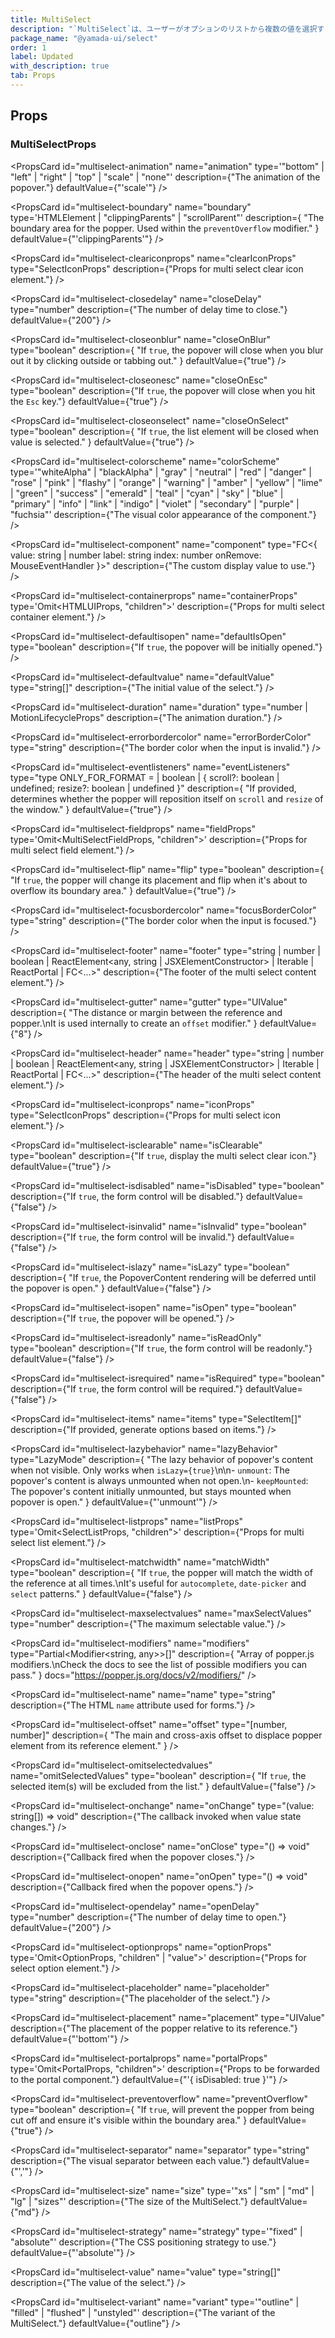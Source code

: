 ```yaml
---
title: MultiSelect
description: "`MultiSelect`は、ユーザーがオプションのリストから複数の値を選択するために使用されるコンポーネントです。"
package_name: "@yamada-ui/select"
order: 1
label: Updated
with_description: true
tab: Props
---
```


## Props

### MultiSelectProps

<PropsCard id="multiselect-_accept" name="_accept" type="CSSUIObject" />

<PropsCard id="multiselect-_active" name="_active" type="CSSUIObject" />

<PropsCard id="multiselect-_after" name="_after" type="CSSUIObject" />

<PropsCard id="multiselect-_anylink" name="_anyLink" type="CSSUIObject" />

<PropsCard id="multiselect-_autofill" name="_autofill" type="CSSUIObject" />

<PropsCard id="multiselect-_backdrop" name="_backdrop" type="CSSUIObject" />

<PropsCard id="multiselect-_before" name="_before" type="CSSUIObject" />

<PropsCard id="multiselect-_between" name="_between" type="CSSUIObject" />

<PropsCard id="multiselect-_blank" name="_blank" type="CSSUIObject" />

<PropsCard id="multiselect-_checked" name="_checked" type="CSSUIObject" />

<PropsCard id="multiselect-_cue" name="_cue" type="CSSUIObject" />

<PropsCard id="multiselect-_cueregion" name="_cueRegion" type="CSSUIObject" />

<PropsCard id="multiselect-_dark" name="_dark" type="CSSUIObject" />

<PropsCard id="multiselect-_default" name="_default" type="CSSUIObject" />

<PropsCard id="multiselect-_disabled" name="_disabled" type="CSSUIObject" />

<PropsCard id="multiselect-_empty" name="_empty" type="CSSUIObject" />

<PropsCard id="multiselect-_enabled" name="_enabled" type="CSSUIObject" />

<PropsCard id="multiselect-_end" name="_end" type="CSSUIObject" />

<PropsCard id="multiselect-_even" name="_even" type="CSSUIObject" />

<PropsCard id="multiselect-_expanded" name="_expanded" type="CSSUIObject" />

<PropsCard
  id="multiselect-_fileselector"
  name="_fileSelector"
  type="CSSUIObject"
/>

<PropsCard id="multiselect-_filled" name="_filled" type="CSSUIObject" />

<PropsCard id="multiselect-_first" name="_first" type="CSSUIObject" />

<PropsCard
  id="multiselect-_firstletter"
  name="_firstLetter"
  type="CSSUIObject"
/>

<PropsCard id="multiselect-_firstline" name="_firstLine" type="CSSUIObject" />

<PropsCard id="multiselect-_focus" name="_focus" type="CSSUIObject" />

<PropsCard
  id="multiselect-_focusvisible"
  name="_focusVisible"
  type="CSSUIObject"
/>

<PropsCard
  id="multiselect-_focuswithin"
  name="_focusWithin"
  type="CSSUIObject"
/>

<PropsCard id="multiselect-_fullscreen" name="_fullScreen" type="CSSUIObject" />

<PropsCard id="multiselect-_grabbed" name="_grabbed" type="CSSUIObject" />

<PropsCard
  id="multiselect-_groupaccept"
  name="_groupAccept"
  type="CSSUIObject"
/>

<PropsCard
  id="multiselect-_groupactive"
  name="_groupActive"
  type="CSSUIObject"
/>

<PropsCard id="multiselect-_groupblank" name="_groupBlank" type="CSSUIObject" />

<PropsCard
  id="multiselect-_groupchecked"
  name="_groupChecked"
  type="CSSUIObject"
/>

<PropsCard
  id="multiselect-_groupdisabled"
  name="_groupDisabled"
  type="CSSUIObject"
/>

<PropsCard
  id="multiselect-_groupenabled"
  name="_groupEnabled"
  type="CSSUIObject"
/>

<PropsCard
  id="multiselect-_groupexpanded"
  name="_groupExpanded"
  type="CSSUIObject"
/>

<PropsCard id="multiselect-_groupfocus" name="_groupFocus" type="CSSUIObject" />

<PropsCard
  id="multiselect-_groupfocusvisible"
  name="_groupFocusVisible"
  type="CSSUIObject"
/>

<PropsCard
  id="multiselect-_groupfocuswithin"
  name="_groupFocusWithin"
  type="CSSUIObject"
/>

<PropsCard
  id="multiselect-_groupgrabbed"
  name="_groupGrabbed"
  type="CSSUIObject"
/>

<PropsCard
  id="multiselect-_grouphorizontal"
  name="_groupHorizontal"
  type="CSSUIObject"
/>

<PropsCard id="multiselect-_grouphover" name="_groupHover" type="CSSUIObject" />

<PropsCard id="multiselect-_groupidle" name="_groupIdle" type="CSSUIObject" />

<PropsCard
  id="multiselect-_groupinvalid"
  name="_groupInvalid"
  type="CSSUIObject"
/>

<PropsCard
  id="multiselect-_grouploaded"
  name="_groupLoaded"
  type="CSSUIObject"
/>

<PropsCard
  id="multiselect-_grouploading"
  name="_groupLoading"
  type="CSSUIObject"
/>

<PropsCard
  id="multiselect-_groupoptional"
  name="_groupOptional"
  type="CSSUIObject"
/>

<PropsCard
  id="multiselect-_groupplaceholdershown"
  name="_groupPlaceholderShown"
  type="CSSUIObject"
/>

<PropsCard
  id="multiselect-_grouppressed"
  name="_groupPressed"
  type="CSSUIObject"
/>

<PropsCard
  id="multiselect-_groupreadonly"
  name="_groupReadOnly"
  type="CSSUIObject"
/>

<PropsCard
  id="multiselect-_groupreadwrite"
  name="_groupReadWrite"
  type="CSSUIObject"
/>

<PropsCard
  id="multiselect-_groupreject"
  name="_groupReject"
  type="CSSUIObject"
/>

<PropsCard
  id="multiselect-_grouprequired"
  name="_groupRequired"
  type="CSSUIObject"
/>

<PropsCard
  id="multiselect-_groupselected"
  name="_groupSelected"
  type="CSSUIObject"
/>

<PropsCard
  id="multiselect-_groupuserinvalid"
  name="_groupUserInvalid"
  type="CSSUIObject"
/>

<PropsCard id="multiselect-_groupvalid" name="_groupValid" type="CSSUIObject" />

<PropsCard
  id="multiselect-_groupvertical"
  name="_groupVertical"
  type="CSSUIObject"
/>

<PropsCard id="multiselect-_hidden" name="_hidden" type="CSSUIObject" />

<PropsCard id="multiselect-_holiday" name="_holiday" type="CSSUIObject" />

<PropsCard id="multiselect-_horizontal" name="_horizontal" type="CSSUIObject" />

<PropsCard id="multiselect-_hover" name="_hover" type="CSSUIObject" />

<PropsCard id="multiselect-_idle" name="_idle" type="CSSUIObject" />

<PropsCard
  id="multiselect-_indeterminate"
  name="_indeterminate"
  type="CSSUIObject"
/>

<PropsCard id="multiselect-_inrange" name="_inRange" type="CSSUIObject" />

<PropsCard id="multiselect-_invalid" name="_invalid" type="CSSUIObject" />

<PropsCard id="multiselect-_last" name="_last" type="CSSUIObject" />

<PropsCard id="multiselect-_light" name="_light" type="CSSUIObject" />

<PropsCard id="multiselect-_link" name="_link" type="CSSUIObject" />

<PropsCard id="multiselect-_loaded" name="_loaded" type="CSSUIObject" />

<PropsCard id="multiselect-_loading" name="_loading" type="CSSUIObject" />

<PropsCard id="multiselect-_marker" name="_marker" type="CSSUIObject" />

<PropsCard id="multiselect-_mediadark" name="_mediaDark" type="CSSUIObject" />

<PropsCard id="multiselect-_medialight" name="_mediaLight" type="CSSUIObject" />

<PropsCard
  id="multiselect-_mediareducemotion"
  name="_mediaReduceMotion"
  type="CSSUIObject"
/>

<PropsCard id="multiselect-_modal" name="_modal" type="CSSUIObject" />

<PropsCard
  id="multiselect-_nativeactive"
  name="_nativeActive"
  type="CSSUIObject"
/>

<PropsCard
  id="multiselect-_nativechecked"
  name="_nativeChecked"
  type="CSSUIObject"
/>

<PropsCard
  id="multiselect-_nativedisabled"
  name="_nativeDisabled"
  type="CSSUIObject"
/>

<PropsCard
  id="multiselect-_nativefocus"
  name="_nativeFocus"
  type="CSSUIObject"
/>

<PropsCard
  id="multiselect-_nativefocusvisible"
  name="_nativeFocusVisible"
  type="CSSUIObject"
/>

<PropsCard
  id="multiselect-_nativefocuswithin"
  name="_nativeFocusWithin"
  type="CSSUIObject"
/>

<PropsCard
  id="multiselect-_nativehidden"
  name="_nativeHidden"
  type="CSSUIObject"
/>

<PropsCard
  id="multiselect-_nativehover"
  name="_nativeHover"
  type="CSSUIObject"
/>

<PropsCard
  id="multiselect-_nativereadonly"
  name="_nativeReadOnly"
  type="CSSUIObject"
/>

<PropsCard
  id="multiselect-_nativetarget"
  name="_nativeTarget"
  type="CSSUIObject"
/>

<PropsCard
  id="multiselect-_nativevalid"
  name="_nativeValid"
  type="CSSUIObject"
/>

<PropsCard id="multiselect-_notfirst" name="_notFirst" type="CSSUIObject" />

<PropsCard id="multiselect-_notlast" name="_notLast" type="CSSUIObject" />

<PropsCard id="multiselect-_nottarget" name="_notTarget" type="CSSUIObject" />

<PropsCard id="multiselect-_odd" name="_odd" type="CSSUIObject" />

<PropsCard id="multiselect-_only" name="_only" type="CSSUIObject" />

<PropsCard id="multiselect-_optional" name="_optional" type="CSSUIObject" />

<PropsCard id="multiselect-_outrange" name="_outRange" type="CSSUIObject" />

<PropsCard id="multiselect-_outside" name="_outside" type="CSSUIObject" />

<PropsCard id="multiselect-_paused" name="_paused" type="CSSUIObject" />

<PropsCard id="multiselect-_peeraccept" name="_peerAccept" type="CSSUIObject" />

<PropsCard id="multiselect-_peeractive" name="_peerActive" type="CSSUIObject" />

<PropsCard id="multiselect-_peerblank" name="_peerBlank" type="CSSUIObject" />

<PropsCard
  id="multiselect-_peerchecked"
  name="_peerChecked"
  type="CSSUIObject"
/>

<PropsCard
  id="multiselect-_peerdisabled"
  name="_peerDisabled"
  type="CSSUIObject"
/>

<PropsCard
  id="multiselect-_peerenabled"
  name="_peerEnabled"
  type="CSSUIObject"
/>

<PropsCard
  id="multiselect-_peerexpanded"
  name="_peerExpanded"
  type="CSSUIObject"
/>

<PropsCard id="multiselect-_peerfocus" name="_peerFocus" type="CSSUIObject" />

<PropsCard
  id="multiselect-_peerfocusvisible"
  name="_peerFocusVisible"
  type="CSSUIObject"
/>

<PropsCard
  id="multiselect-_peerfocuswithin"
  name="_peerFocusWithin"
  type="CSSUIObject"
/>

<PropsCard
  id="multiselect-_peergrabbed"
  name="_peerGrabbed"
  type="CSSUIObject"
/>

<PropsCard
  id="multiselect-_peerhorizontal"
  name="_peerHorizontal"
  type="CSSUIObject"
/>

<PropsCard id="multiselect-_peerhover" name="_peerHover" type="CSSUIObject" />

<PropsCard id="multiselect-_peeridle" name="_peerIdle" type="CSSUIObject" />

<PropsCard
  id="multiselect-_peerinvalid"
  name="_peerInvalid"
  type="CSSUIObject"
/>

<PropsCard id="multiselect-_peerloaded" name="_peerLoaded" type="CSSUIObject" />

<PropsCard
  id="multiselect-_peerloading"
  name="_peerLoading"
  type="CSSUIObject"
/>

<PropsCard
  id="multiselect-_peeroptional"
  name="_peerOptional"
  type="CSSUIObject"
/>

<PropsCard
  id="multiselect-_peerplaceholdershown"
  name="_peerPlaceholderShown"
  type="CSSUIObject"
/>

<PropsCard
  id="multiselect-_peerpressed"
  name="_peerPressed"
  type="CSSUIObject"
/>

<PropsCard
  id="multiselect-_peerreadonly"
  name="_peerReadOnly"
  type="CSSUIObject"
/>

<PropsCard
  id="multiselect-_peerreadwrite"
  name="_peerReadWrite"
  type="CSSUIObject"
/>

<PropsCard id="multiselect-_peerreject" name="_peerReject" type="CSSUIObject" />

<PropsCard
  id="multiselect-_peerrequired"
  name="_peerRequired"
  type="CSSUIObject"
/>

<PropsCard
  id="multiselect-_peerselected"
  name="_peerSelected"
  type="CSSUIObject"
/>

<PropsCard
  id="multiselect-_peeruserinvalid"
  name="_peerUserInvalid"
  type="CSSUIObject"
/>

<PropsCard id="multiselect-_peervalid" name="_peerValid" type="CSSUIObject" />

<PropsCard
  id="multiselect-_peervertical"
  name="_peerVertical"
  type="CSSUIObject"
/>

<PropsCard id="multiselect-_picture" name="_picture" type="CSSUIObject" />

<PropsCard
  id="multiselect-_placeholder"
  name="_placeholder"
  type="CSSUIObject"
/>

<PropsCard
  id="multiselect-_placeholdershown"
  name="_placeholderShown"
  type="CSSUIObject"
/>

<PropsCard id="multiselect-_playing" name="_playing" type="CSSUIObject" />

<PropsCard id="multiselect-_pressed" name="_pressed" type="CSSUIObject" />

<PropsCard id="multiselect-_print" name="_print" type="CSSUIObject" />

<PropsCard id="multiselect-_readonly" name="_readOnly" type="CSSUIObject" />

<PropsCard id="multiselect-_readwrite" name="_readWrite" type="CSSUIObject" />

<PropsCard id="multiselect-_reject" name="_reject" type="CSSUIObject" />

<PropsCard id="multiselect-_required" name="_required" type="CSSUIObject" />

<PropsCard id="multiselect-_ripple" name="_ripple" type="CSSUIObject" />

<PropsCard id="multiselect-_scrollbar" name="_scrollbar" type="CSSUIObject" />

<PropsCard
  id="multiselect-_scrollbarbutton"
  name="_scrollbarButton"
  type="CSSUIObject"
/>

<PropsCard
  id="multiselect-_scrollbarcorner"
  name="_scrollbarCorner"
  type="CSSUIObject"
/>

<PropsCard
  id="multiselect-_scrollbarthumb"
  name="_scrollbarThumb"
  type="CSSUIObject"
/>

<PropsCard
  id="multiselect-_scrollbartrack"
  name="_scrollbarTrack"
  type="CSSUIObject"
/>

<PropsCard
  id="multiselect-_scrollbartrackpiece"
  name="_scrollbarTrackPiece"
  type="CSSUIObject"
/>

<PropsCard id="multiselect-_selected" name="_selected" type="CSSUIObject" />

<PropsCard id="multiselect-_selection" name="_selection" type="CSSUIObject" />

<PropsCard id="multiselect-_start" name="_start" type="CSSUIObject" />

<PropsCard id="multiselect-_target" name="_target" type="CSSUIObject" />

<PropsCard id="multiselect-_today" name="_today" type="CSSUIObject" />

<PropsCard
  id="multiselect-_userinvalid"
  name="_userInvalid"
  type="CSSUIObject"
/>

<PropsCard id="multiselect-_valid" name="_valid" type="CSSUIObject" />

<PropsCard id="multiselect-_vertical" name="_vertical" type="CSSUIObject" />

<PropsCard id="multiselect-_visited" name="_visited" type="CSSUIObject" />

<PropsCard id="multiselect-_weekend" name="_weekend" type="CSSUIObject" />

<PropsCard
  id="multiselect-animation"
  name="animation"
  type='"bottom" | "left" | "right" | "top" | "scale" | "none"'
  description={"The animation of the popover."}
  defaultValue={"'scale'"}
/>

<PropsCard
  id="multiselect-boundary"
  name="boundary"
  type='HTMLElement | "clippingParents" | "scrollParent"'
  description={
    "The boundary area for the popper. Used within the `preventOverflow` modifier."
  }
  defaultValue={"'clippingParents'"}
/>

<PropsCard
  id="multiselect-cleariconprops"
  name="clearIconProps"
  type="SelectIconProps"
  description={"Props for multi select clear icon element."}
/>

<PropsCard
  id="multiselect-closedelay"
  name="closeDelay"
  type="number"
  description={"The number of delay time to close."}
  defaultValue={"200"}
/>

<PropsCard
  id="multiselect-closeonblur"
  name="closeOnBlur"
  type="boolean"
  description={
    "If `true`, the popover will close when you blur out it by clicking outside or tabbing out."
  }
  defaultValue={"true"}
/>

<PropsCard
  id="multiselect-closeonesc"
  name="closeOnEsc"
  type="boolean"
  description={"If `true`, the popover will close when you hit the `Esc` key."}
  defaultValue={"true"}
/>

<PropsCard
  id="multiselect-closeonselect"
  name="closeOnSelect"
  type="boolean"
  description={
    "If `true`, the list element will be closed when value is selected."
  }
  defaultValue={"true"}
/>

<PropsCard
  id="multiselect-colorscheme"
  name="colorScheme"
  type='"whiteAlpha" | "blackAlpha" | "gray" | "neutral" | "red" | "danger" | "rose" | "pink" | "flashy" | "orange" | "warning" | "amber" | "yellow" | "lime" | "green" | "success" | "emerald" | "teal" | "cyan" | "sky" | "blue" | "primary" | "info" | "link" | "indigo" | "violet" | "secondary" | "purple" | "fuchsia"'
  description={"The visual color appearance of the component."}
/>

<PropsCard
  id="multiselect-component"
  name="component"
  type="FC<{
  value: string | number
  label: string
  index: number
  onRemove: MouseEventHandler<HTMLElement>
}>"
  description={"The custom display value to use."}
/>

<PropsCard
  id="multiselect-containerprops"
  name="containerProps"
  type='Omit<HTMLUIProps, "children">'
  description={"Props for multi select container element."}
/>

<PropsCard
  id="multiselect-defaultisopen"
  name="defaultIsOpen"
  type="boolean"
  description={"If `true`, the popover will be initially opened."}
/>

<PropsCard
  id="multiselect-defaultvalue"
  name="defaultValue"
  type="string[]"
  description={"The initial value of the select."}
/>

<PropsCard
  id="multiselect-duration"
  name="duration"
  type="number | MotionLifecycleProps<number>"
  description={"The animation duration."}
/>

<PropsCard
  id="multiselect-errorbordercolor"
  name="errorBorderColor"
  type="string"
  description={"The border color when the input is invalid."}
/>

<PropsCard
  id="multiselect-eventlisteners"
  name="eventListeners"
  type="type ONLY_FOR_FORMAT =
  | boolean
  | { scroll?: boolean | undefined; resize?: boolean | undefined }"
  description={
    "If provided, determines whether the popper will reposition itself on `scroll`  and `resize` of the window."
  }
  defaultValue={"true"}
/>

<PropsCard
  id="multiselect-fieldprops"
  name="fieldProps"
  type='Omit<MultiSelectFieldProps, "children">'
  description={"Props for multi select field element."}
/>

<PropsCard
  id="multiselect-flip"
  name="flip"
  type="boolean"
  description={
    "If `true`, the popper will change its placement and flip when it's about to overflow its boundary area."
  }
  defaultValue={"true"}
/>

<PropsCard
  id="multiselect-focusbordercolor"
  name="focusBorderColor"
  type="string"
  description={"The border color when the input is focused."}
/>

<PropsCard
  id="multiselect-footer"
  name="footer"
  type="string | number | boolean | ReactElement<any, string | JSXElementConstructor<any>> | Iterable<ReactNode> | ReactPortal | FC<...>"
  description={"The footer of the multi select content element."}
/>

<PropsCard
  id="multiselect-gutter"
  name="gutter"
  type="UIValue<number>"
  description={
    "The distance or margin between the reference and popper.\nIt is used internally to create an `offset` modifier."
  }
  defaultValue={"8"}
/>

<PropsCard
  id="multiselect-header"
  name="header"
  type="string | number | boolean | ReactElement<any, string | JSXElementConstructor<any>> | Iterable<ReactNode> | ReactPortal | FC<...>"
  description={"The header of the multi select content element."}
/>

<PropsCard
  id="multiselect-iconprops"
  name="iconProps"
  type="SelectIconProps"
  description={"Props for multi select icon element."}
/>

<PropsCard
  id="multiselect-isclearable"
  name="isClearable"
  type="boolean"
  description={"If `true`, display the multi select clear icon."}
  defaultValue={"true"}
/>

<PropsCard
  id="multiselect-isdisabled"
  name="isDisabled"
  type="boolean"
  description={"If `true`, the form control will be disabled."}
  defaultValue={"false"}
/>

<PropsCard
  id="multiselect-isinvalid"
  name="isInvalid"
  type="boolean"
  description={"If `true`, the form control will be invalid."}
  defaultValue={"false"}
/>

<PropsCard
  id="multiselect-islazy"
  name="isLazy"
  type="boolean"
  description={
    "If `true`, the PopoverContent rendering will be deferred until the popover is open."
  }
  defaultValue={"false"}
/>

<PropsCard
  id="multiselect-isopen"
  name="isOpen"
  type="boolean"
  description={"If `true`, the popover will be opened."}
/>

<PropsCard
  id="multiselect-isreadonly"
  name="isReadOnly"
  type="boolean"
  description={"If `true`, the form control will be readonly."}
  defaultValue={"false"}
/>

<PropsCard
  id="multiselect-isrequired"
  name="isRequired"
  type="boolean"
  description={"If `true`, the form control will be required."}
  defaultValue={"false"}
/>

<PropsCard
  id="multiselect-items"
  name="items"
  type="SelectItem[]"
  description={"If provided, generate options based on items."}
/>

<PropsCard
  id="multiselect-lazybehavior"
  name="lazyBehavior"
  type="LazyMode"
  description={
    "The lazy behavior of popover's content when not visible. Only works when `isLazy={true}`\n\n- `unmount`: The popover's content is always unmounted when not open.\n- `keepMounted`: The popover's content initially unmounted, but stays mounted when popover is open."
  }
  defaultValue={"'unmount'"}
/>

<PropsCard
  id="multiselect-listprops"
  name="listProps"
  type='Omit<SelectListProps, "children">'
  description={"Props for multi select list element."}
/>

<PropsCard
  id="multiselect-matchwidth"
  name="matchWidth"
  type="boolean"
  description={
    "If `true`, the popper will match the width of the reference at all times.\nIt's useful for `autocomplete`, `date-picker` and `select` patterns."
  }
  defaultValue={"false"}
/>

<PropsCard
  id="multiselect-maxselectvalues"
  name="maxSelectValues"
  type="number"
  description={"The maximum selectable value."}
/>

<PropsCard
  id="multiselect-modifiers"
  name="modifiers"
  type="Partial<Modifier<string, any>>[]"
  description={
    "Array of popper.js modifiers.\nCheck the docs to see the list of possible modifiers you can pass."
  }
  docs="https://popper.js.org/docs/v2/modifiers/"
/>

<PropsCard
  id="multiselect-name"
  name="name"
  type="string"
  description={"The HTML `name` attribute used for forms."}
/>

<PropsCard
  id="multiselect-offset"
  name="offset"
  type="[number, number]"
  description={
    "The main and cross-axis offset to displace popper element from its reference element."
  }
/>

<PropsCard
  id="multiselect-omitselectedvalues"
  name="omitSelectedValues"
  type="boolean"
  description={
    "If `true`, the selected item(s) will be excluded from the list."
  }
  defaultValue={"false"}
/>

<PropsCard
  id="multiselect-onchange"
  name="onChange"
  type="(value: string[]) => void"
  description={"The callback invoked when value state changes."}
/>

<PropsCard
  id="multiselect-onclose"
  name="onClose"
  type="() => void"
  description={"Callback fired when the popover closes."}
/>

<PropsCard
  id="multiselect-onopen"
  name="onOpen"
  type="() => void"
  description={"Callback fired when the popover opens."}
/>

<PropsCard
  id="multiselect-opendelay"
  name="openDelay"
  type="number"
  description={"The number of delay time to open."}
  defaultValue={"200"}
/>

<PropsCard
  id="multiselect-optionprops"
  name="optionProps"
  type='Omit<OptionProps, "children" | "value">'
  description={"Props for select option element."}
/>

<PropsCard
  id="multiselect-placeholder"
  name="placeholder"
  type="string"
  description={"The placeholder of the select."}
/>

<PropsCard
  id="multiselect-placement"
  name="placement"
  type="UIValue<Placement>"
  description={"The placement of the popper relative to its reference."}
  defaultValue={"'bottom'"}
/>

<PropsCard
  id="multiselect-portalprops"
  name="portalProps"
  type='Omit<PortalProps, "children">'
  description={"Props to be forwarded to the portal component."}
  defaultValue={"'{ isDisabled: true }'"}
/>

<PropsCard
  id="multiselect-preventoverflow"
  name="preventOverflow"
  type="boolean"
  description={
    "If `true`, will prevent the popper from being cut off and ensure it's visible within the boundary area."
  }
  defaultValue={"true"}
/>

<PropsCard
  id="multiselect-separator"
  name="separator"
  type="string"
  description={"The visual separator between each value."}
  defaultValue={"','"}
/>

<PropsCard
  id="multiselect-size"
  name="size"
  type='"xs" | "sm" | "md" | "lg" | "sizes"'
  description={"The size of the MultiSelect."}
  defaultValue={"md"}
/>

<PropsCard
  id="multiselect-strategy"
  name="strategy"
  type='"fixed" | "absolute"'
  description={"The CSS positioning strategy to use."}
  defaultValue={"'absolute'"}
/>

<PropsCard
  id="multiselect-value"
  name="value"
  type="string[]"
  description={"The value of the select."}
/>

<PropsCard
  id="multiselect-variant"
  name="variant"
  type='"outline" | "filled" | "flushed" | "unstyled"'
  description={"The variant of the MultiSelect."}
  defaultValue={"outline"}
/>
